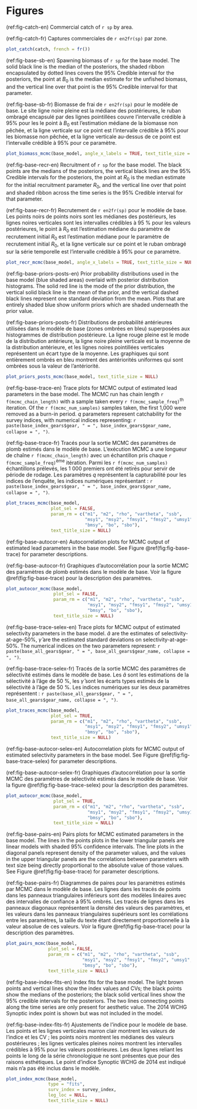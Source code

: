 # Figures

(ref:fig-catch-en) Commercial catch of `r sp` by area.

(ref:fig-catch-fr) Captures commerciales de `r en2fr(sp)` par zone.

```r
plot_catch(catch, french = fr())
```

(ref:fig-base-sb-en) Spawning biomass of `r sp` for the base model. The
solid black line is the median of the posteriors, the shaded ribbon
encapsulated by dotted lines covers the 95% Credible interval for the
posteriors, the point at $B_0$ is the median estimate for the unfished
biomass, and the vertical line over that point is the 95% Credible interval
for that parameter.

(ref:fig-base-sb-fr) Biomasse de frai de `r en2fr(sp)` pour le modèle de base.
Le site ligne noire pleine est la médiane des postérieures, le ruban ombragé
encapsulé par des lignes pointillées couvre l'intervalle crédible à 95% pour
les le point à $B_0$ est l'estimation médiane de la biomasse non pêchée, et la
ligne verticale sur ce point est l'intervalle crédible à 95% pour les biomasse
non pêchée, et la ligne verticale au-dessus de ce point est l'intervalle
crédible à 95% pour ce paramètre.

```r
plot_biomass_mcmc(base_model, angle_x_labels = TRUE, text_title_size = NULL)
```

(ref:fig-base-recr-en) Recruitment of `r sp` for the base model. The
black points are the medians of the posteriors, the vertical black lines
are the 95% Credible intervals for the posteriors, the point at $R_0$
is the median estimate for the initial recruitment parameter $R_0$,
and the vertical line over that point and shaded ribbon across the time series
is the 95% Credible interval for that parameter.

(ref:fig-base-recr-fr) Recrutement de `r en2fr(sp)` pour le modèle de base.
Les points noirs de points noirs sont les médianes des postérieurs, les
lignes noires verticales sont les intervalles crédibles à 95 % pour les
valeurs postérieures, le point à $R_0$ est l'estimation médiane du paramètre
de recrutement initial $R_0$ est l'estimation médiane pour le paramètre de
recrutement initial $R_0$, et la ligne verticale sur ce point et le ruban
ombragé sur la série temporelle est l'intervalle crédible à 95% pour ce
paramètre.

```r
plot_recr_mcmc(base_model, angle_x_labels = TRUE, text_title_size = NULL)
```

(ref:fig-base-priors-posts-en) Prior probability distributions used in the base model (blue shaded areas) overlaid with posterior distribution histograms. The solid red line is the mode of the prior distribution, the vertical solid black line is the mean of the prior, and the vertical dashed black lines represent one standard deviation from the mean. Plots that are entirely shaded blue show uniform priors which are shaded underneath the prior value.

(ref:fig-base-priors-posts-fr)  Distributions de probabilité antérieures utilisées dans le modèle de base (zones ombrées en bleu) superposées aux histogrammes de distribution postérieure. La ligne rouge pleine est le mode de la distribution antérieure, la ligne noire pleine verticale est la moyenne de la distribution antérieure, et les lignes noires pointillées verticales représentent un écart type de la moyenne. Les graphiques qui sont entièrement ombrés en bleu montrent des antériorités uniformes qui sont ombrées sous la valeur de l'antériorité.

```r
plot_priors_posts_mcmc(base_model, text_title_size = NULL)
```

(ref:fig-base-trace-en) Trace plots for MCMC output of estimated lead parameters in the base model. The MCMC run has chain length `r f(mcmc_chain_length)` with a sample taken every `r f(mcmc_sample_freq)`^th^ iteration. Of the `r f(mcmc_num_samples)` samples taken, the first 1,000 were removed as a burn-in period. $q$ parameters represent catchability for the survey indices, with numerical indices representing: `r paste(base_index_gears$gear, " = ", base_index_gears$gear_name, collapse = ", ")`.

(ref:fig-base-trace-fr) Tracés pour la sortie MCMC des paramètres de plomb estimés dans le modèle de base. L'exécution MCMC a une longueur de chaîne `r f(mcmc_chain_length)` avec un échantillon pris chaque `r f(mcmc_sample_freq)`^ème^ itération. Parmi les `r f(mcmc_num_samples)` échantillons prélevés, les 1 000 premiers ont été retirés pour servir de période de rodage. Les paramètres $q$ représentent la capturabilité pour les indices de l'enquête, les indices numériques représentant : `r paste(base_index_gears$gear, " = ", base_index_gears$gear_name, collapse = ", ")`.

```r
plot_traces_mcmc(base_model,
                 plot_sel = FALSE, 
                 param_rm = c("m1", "m2", "rho", "vartheta", "ssb",
                              "msy1", "msy2", "fmsy1", "fmsy2", "umsy1", "umsy2",
                              "bmsy", "bo", "sbo"),
                 text_title_size = NULL)
```

(ref:fig-base-autocor-en) Autocorrelation plots for MCMC output of estimated lead parameters in the base model. See Figure \@ref(fig:fig-base-trace) for parameter descriptions.

(ref:fig-base-autocor-fr) Graphiques d'autocorrélation pour la sortie MCMC des paramètres de plomb estimés dans le modèle de base. Voir la figure \@ref(fig:fig-base-trace) pour la description des paramètres.

```r
plot_autocor_mcmc(base_model, 
                  plot_sel = FALSE, 
                  param_rm = c("m1", "m2", "rho", "vartheta", "ssb",
                               "msy1", "msy2", "fmsy1", "fmsy2", "umsy1", "umsy2",
                               "bmsy", "bo", "sbo"),
                  text_title_size = NULL)
```

(ref:fig-base-trace-selex-en) Trace plots for MCMC output of estimated selectivity parameters in the base model. $\hat{a}$ are the estimates of selectivity-at-age-50%, $\hat{\gamma}$ are the estimated standard deviations on selectivity-at-age-50%. The numerical indices on the two parameters represent: `r paste(base_all_gears$gear, " = ", base_all_gears$gear_name, collapse = ", ")`.

(ref:fig-base-trace-selex-fr) Tracés de la sortie MCMC des paramètres de sélectivité estimés dans le modèle de base. Les $\hat{a}$ sont les estimations de la sélectivité à l'âge de 50 %, les $\hat{\gamma}$ sont les écarts types estimés de la sélectivité à l'âge de 50 %. Les indices numériques sur les deux paramètres représentent : `r paste(base_all_gears$gear, " = ", base_all_gears$gear_name, collapse = ", ")`.

```r
plot_traces_mcmc(base_model,
                 plot_sel = TRUE, 
                 param_rm = c("m1", "m2", "rho", "vartheta", "ssb",
                              "msy1", "msy2", "fmsy1", "fmsy2", "umsy1", "umsy2",
                              "bmsy", "bo", "sbo"),
                 text_title_size = NULL)
```

(ref:fig-base-autocor-selex-en) Autocorrelation plots for MCMC output of estimated selectivity parameters in the base model. See Figure \@ref(fig:fig-base-trace-selex) for parameter descriptions.

(ref:fig-base-autocor-selex-fr) Graphiques d'autocorrélation pour la sortie MCMC des paramètres de sélectivité estimés dans le modèle de base. Voir la figure \@ref(fig:fig-base-trace-selex) pour la description des paramètres.

```r
plot_autocor_mcmc(base_model, 
                  plot_sel = TRUE, 
                  param_rm = c("m1", "m2", "rho", "vartheta", "ssb",
                               "msy1", "msy2", "fmsy1", "fmsy2", "umsy1", "umsy2",
                               "bmsy", "bo", "sbo"),
                  text_title_size = NULL)
```

(ref:fig-base-pairs-en) Pairs plots for MCMC estimated parameters in the base model. The lines in the points plots in the lower triangular panels are linear models with shaded 95% confidence intervals. The line plots in the diagonal panels represent density of the parameter values, and the values in the upper triangular panels are the correlations between parameters with text size being directly proportional to the absolute value of those values. See Figure \@ref(fig:fig-base-trace) for parameter descriptions.

(ref:fig-base-pairs-fr) Diagrammes de paires pour les paramètres estimés par MCMC dans le modèle de base. Les lignes dans les tracés de points dans les panneaux triangulaires inférieurs sont des modèles linéaires avec des intervalles de confiance à 95% ombrés. Les tracés de lignes dans les panneaux diagonaux représentent la densité des valeurs des paramètres, et les valeurs dans les panneaux triangulaires supérieurs sont les corrélations entre les paramètres, la taille du texte étant directement proportionnelle à la valeur absolue de ces valeurs. Voir la figure \@ref(fig:fig-base-trace) pour la description des paramètres.

```r
plot_pairs_mcmc(base_model,
                plot_sel = FALSE,
                param_rm = c("m1", "m2", "rho", "vartheta", "ssb",
                             "msy1", "msy2", "fmsy1", "fmsy2", "umsy1", "umsy2",
                             "bmsy", "bo", "sbo"),
                text_title_size = NULL)
```

(ref:fig-base-index-fits-en) Index fits for the base model. The light brown points and vertical lines show the index values and CVs; the black points show the medians of the posteriors; the black solid vertical lines show the 95% credible intervals for the posteriors. The two lines connecting points along the time series are only present for aesthetic value. The 2014 WCHG Synoptic index point is shown but was not included in the model.

(ref:fig-base-index-fits-fr) Ajustements de l'indice pour le modèle de base. Les points et les lignes verticales marron clair montrent les valeurs de l'indice et les CV ; les points noirs montrent les médianes des valeurs postérieures ; les lignes verticales pleines noires montrent les intervalles crédibles à 95% pour les valeurs postérieures. Les deux lignes reliant les points le long de la série chronologique ne sont présentes que pour des raisons esthétiques. Le point d'indice Synoptic WCHG de 2014 est indiqué mais n'a pas été inclus dans le modèle.

```r
plot_index_mcmc(base_model,
                type = "fits",
                surv_index = survey_index,
                leg_loc = NULL,
                text_title_size = NULL)
```

\clearpage